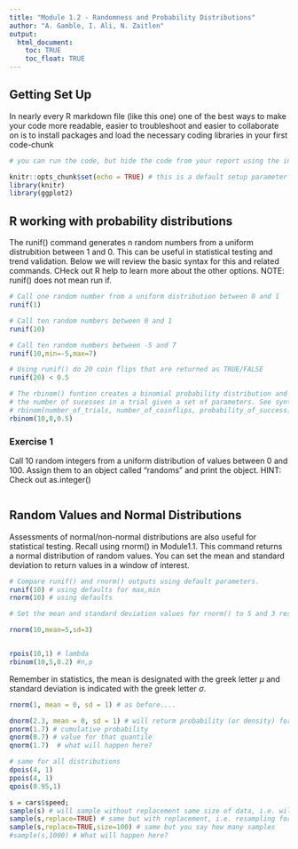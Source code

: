 ```yaml
---
title: "Module 1.2 - Randomness and Probability Distributions"
author: "A. Gamble, I. Ali, N. Zaitlen"
output: 
  html_document:
    toc: TRUE
    toc_float: TRUE
---
```


## Getting Set Up

In nearly every R markdown file (like this one) one of the best ways to make your code more readable, easier to troubleshoot and easier to collaborate on is to install packages and load the necessary coding libraries in your first code-chunk

```r
# you can run the code, but hide the code from your report using the include=FALSE parameter

knitr::opts_chunk$set(echo = TRUE) # this is a default setup parameter for Rmd
library(knitr)
library(ggplot2)

```

## R working with probability distributions

The runif() command generates n random numbers from a uniform distrubition between 1 and 0. This can be useful in statistical testing and trend validation. Below we will review the basic syntax for this and related commands. CHeck out R help to learn more about the other options. 
NOTE: runif() does not mean run if.
```r
# Call one random number from a uniform distribution between 0 and 1
runif(1)

# Call ten random numbers between 0 and 1
runif(10)

# Call ten random numbers between -5 and 7
runif(10,min=-5,max=7)

# Using runif() do 20 coin flips that are returned as TRUE/FALSE
runif(20) < 0.5

# The rbinom() funtion creates a binomial probability distribution and calculates 
# the number of sucesses in a trial given a set of parameters. See syntax below
# rbinom(number_of_trials, number_of_coinflips, probability_of_success)
rbinom(10,8,0.5)
```


### Exercise 1
Call 10 random integers from a uniform distribution of values between 0 and 100. Assign them to an object called "randoms" and print the object.
HINT: Check out as.integer()
```r

```

## Random Values and Normal Distributions
Assessments of normal/non-normal distributions are also useful for statistical testing. 
Recall using rnorm() in Module1.1. This command returns a normal distribution of random values.
You can set the mean and standard deviation to return values in a window of interest.
```r
# Compare runif() and rnorm() outputs using default parameters. 
runif(10) # using defaults for max,min
rnorm(10) # using defaults

# Set the mean and standard deviation values for rnorm() to 5 and 3 respectively

rnorm(10,mean=5,sd=3) 


rpois(10,1) # lambda
rbinom(10,5,0.2) #n,p
```
Remember in statistics, the mean is designated with the greek letter $\mu$ and standard
deviation is indicated with the greek letter $\sigma$. 

```r

rnorm(1, mean = 0, sd = 1) # as before....

dnorm(2.3, mean = 0, sd = 1) # will returm probability (or density) for a value given parameters
pnorm(1.7) # cumulative probability
qnorm(0.7) # value for that quantile
qnorm(1.7)  # what will happen here? 

# same for all distributions
dpois(4, 1)
ppois(4, 1)
qpois(0.95,1)


```


```r
s = cars$speed; 
sample(s) # will sample without replacement same size of data, i.e. will just permute
sample(s,replace=TRUE) # same but with replacement, i.e. resampling for bootstrap
sample(s,replace=TRUE,size=100) # same but you say how many samples
#sample(s,1000) # What will happen here? 
```

